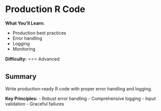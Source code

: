 # Production R Code {#production}

<div class="chapter-summary">
**What You'll Learn:**

- Production best practices
- Error handling
- Logging
- Monitoring

**Difficulty:** ⭐⭐⭐ Advanced
</div>

## Summary

Write production-ready R code with proper error handling and logging.

**Key Principles:**
- Robust error handling
- Comprehensive logging
- Input validation
- Graceful failures
